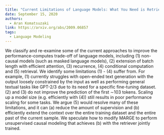 ```yaml
---
title: "Current Limitations of Language Models: What You Need is Retrieval"
date: September 15, 2020
authors:
  - Aran Komatsuzaki
link: https://arxiv.org/abs/2009.06857
tags:
  - Language Modeling
---
```


We classify and re-examine some of the current approaches to improve the performance-computes trade-off of language models, including (1) non-causal models (such as masked language models), (2) extension of batch length with efficient attention, (3) recurrence, (4) conditional computation and (5) retrieval. We identify some limitations (1) - (4) suffer from. For example, (1) currently struggles with open-ended text generation with the output loosely constrained by the input as well as performing general textual tasks like GPT-2/3 due to its need for a specific fine-tuning dataset. (2) and (3) do not improve the prediction of the first ∼103 tokens. Scaling up a model size (e.g. efficiently with (4)) still results in poor performance scaling for some tasks. We argue (5) would resolve many of these limitations, and it can (a) reduce the amount of supervision and (b) efficiently extend the context over the entire training dataset and the entire past of the current sample. We speculate how to modify MARGE to perform unsupervised causal modeling that achieves (b) with the retriever jointly trained.
